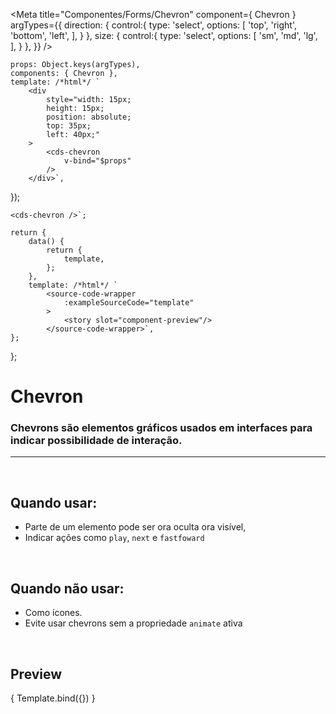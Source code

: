
<Meta
	title="Componentes/Forms/Chevron"
	component={ Chevron }
	argTypes={{
		direction: {
			control:{
				type: 'select',
				options: [
					'top',
					'right',
					'bottom',
					'left',
				],
			}
		},
		size: {
			control:{
				type: 'select',
				options: [
					'sm',
					'md',
					'lg',
				],
			}
		},
	}}
/>

	props: Object.keys(argTypes),
	components: { Chevron },
	template: /*html*/ `
		<div
			style="width: 15px;
			height: 15px;
			position: absolute;
			top: 35px;
			left: 40px;"
		>
			<cds-chevron
				v-bind="$props" 
			/>
		</div>`,
});

	<cds-chevron />`;

	return {
		data() {
			return {
				template,
			};
		},
		template: /*html*/ `
			<source-code-wrapper
				:exampleSourceCode="template"
			>
				<story slot="component-preview"/>
			</source-code-wrapper>`,
	};
};

# Chevron

### Chevrons são elementos gráficos usados em interfaces para indicar possibilidade de interação.
---
<br />

## Quando usar:
- Parte de um elemento pode ser ora oculta ora visível,
- Indicar ações como `play`, `next` e `fastfoward`


<br />

## Quando não usar:
- Como ícones.
- Evite usar chevrons sem a propriedade `animate` ativa

<br />

## Preview

<Canvas>
	<Story
		name="Chevron"
		decorators={[docsDecorator]}
	>
		{ Template.bind({}) }
	</Story>
</Canvas>

<ArgsTable story="Chevron" />
